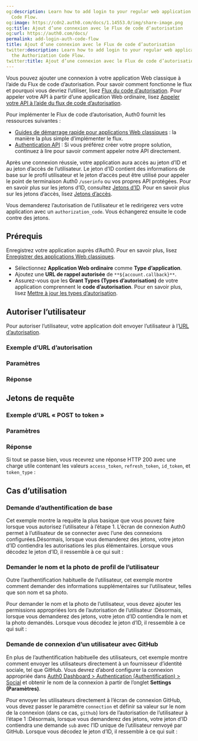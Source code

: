 ```yaml
---
og:description: Learn how to add login to your regular web application using the Authorization
  Code Flow.
og:image: https://cdn2.auth0.com/docs/1.14553.0/img/share-image.png
og:title: Ajout d’une connexion avec le Flux de code d’autorisation
og:url: https://auth0.com/docs/
permalink: add-login-auth-code-flow
title: Ajout d’une connexion avec le Flux de code d’autorisation
twitter:description: Learn how to add login to your regular web application using
  the Authorization Code Flow.
twitter:title: Ajout d’une connexion avec le Flux de code d’autorisation
---
```


Vous pouvez ajouter une connexion à votre application Web classique à l’aide du Flux de code d’autorisation. Pour savoir comment fonctionne le flux et pourquoi vous devriez l’utiliser, lisez [Flux du code d’autorisation](/login/flows/authorization-code-flow). Pour appeler votre API à partir d’une application Web ordinaire, lisez [Appeler votre API à l’aide du flux de code d’autorisation](/login/flows/call-your-api-using-the-authorization-code-flow).

Pour implémenter le Flux de code d’autorisation, Auth0 fournit les ressources suivantes :

* [Guides de démarrage rapide pour applications Web classiques](/quickstart/webapp) : la manière la plus simple d’implémenter le flux.
* [Authentication API](/api/authentication) : Si vous préférez créer votre propre solution, continuez à lire pour savoir comment appeler notre API directement.

Après une connexion réussie, votre application aura accès au jeton d’ID et au jeton d’accès de l’utilisateur. Le jeton d’ID contient des informations de base sur le profil utilisateur et le jeton d’accès peut être utilisé pour appeler le point de terminaison Auth0 `/userinfo` ou vos propres API protégées. Pour en savoir plus sur les jetons d’ID, consultez [Jetons d’ID](/security/tokens/id-tokens). Pour en savoir plus sur les jetons d’accès, lisez [Jetons d’accès](/security/tokens/access-tokens).

Vous demanderez l’autorisation de l’utilisateur et le redirigerez vers votre application avec un `authorization_code`. Vous échangerez ensuite le code contre des jetons.

## Prérequis

Enregistrez votre application auprès d’Auth0. Pour en savoir plus, lisez [Enregistrer des applications Web classiques](/get-started/create-apps/regular-web-apps).

* Sélectionnez **Application Web ordinaire** comme **Type d’application**.
* Ajoutez une **URL de rappel autorisée** de `**${account.callback}**`.
* Assurez-vous que les **Grant Types (Types d’autorisation)** de votre application comprennent le **code d’autorisation**. Pour en savoir plus, lisez [Mettre à jour les types d’autorisation](/applications/update-grant-types).

## Autoriser l’utilisateur



Pour autoriser l’utilisateur, votre application doit envoyer l’utilisateur à l’[URL d’autorisation](/api/authentication#authorization-code-flow).

### Exemple d’URL d’autorisation



### Paramètres







### Réponse





## Jetons de requête



### Exemple d’URL « POST to token »



### Paramètres



### Réponse

Si tout se passe bien, vous recevrez une réponse HTTP 200 avec une charge utile contenant les valeurs `access_token`, `refresh_token`, `id_token`, et `token_type` :









## Cas d’utilisation

### Demande d’authentification de base

Cet exemple montre la requête la plus basique que vous pouvez faire lorsque vous autorisez l’utilisateur à l’étape 1. L’écran de connexion Auth0 permet à l’utilisateur de se connecter avec l’une des connexions configurées.Désormais, lorsque vous demanderez des jetons, votre jeton d’ID contiendra les autorisations les plus élémentaires. Lorsque vous décodez le jeton d’ID, il ressemble à ce qui suit :

### Demander le nom et la photo de profil de l’utilisateur

Outre l’authentification habituelle de l’utilisateur, cet exemple montre comment demander des informations supplémentaires sur l’utilisateur, telles que son nom et sa photo.

Pour demander le nom et la photo de l’utilisateur, vous devez ajouter les permissions appropriées lors de l’autorisation de l’utilisateur :Désormais, lorsque vous demanderez des jetons, votre jeton d’ID contiendra le nom et la photo demandés. Lorsque vous décodez le jeton d’ID, il ressemble à ce qui suit :

### Demande de connexion d’un utilisateur avec GitHub

En plus de l’authentification habituelle des utilisateurs, cet exemple montre comment envoyer les utilisateurs directement à un fournisseur d’identité sociale, tel que GitHub. Vous devrez d’abord configurer la connexion appropriée dans [Auth0 Dashboard > Authentication (Authentification) > Social](%24%7Bmanage_url%7D/#/connections/social) et obtenir le nom de la connexion à partir de l’onglet **Settings (Paramètres)**.

Pour envoyer les utilisateurs directement à l’écran de connexion GitHub, vous devez passer le paramètre `connection` et définir sa valeur sur le nom de la connexion (dans ce cas, `github`) lors de l’autorisation de l’utilisateur à l’étape 1 :Désormais, lorsque vous demanderez des jetons, votre jeton d’ID contiendra une demande `sub` avec l’ID unique de l’utilisateur renvoyé par GitHub. Lorsque vous décodez le jeton d’ID, il ressemble à ce qui suit :